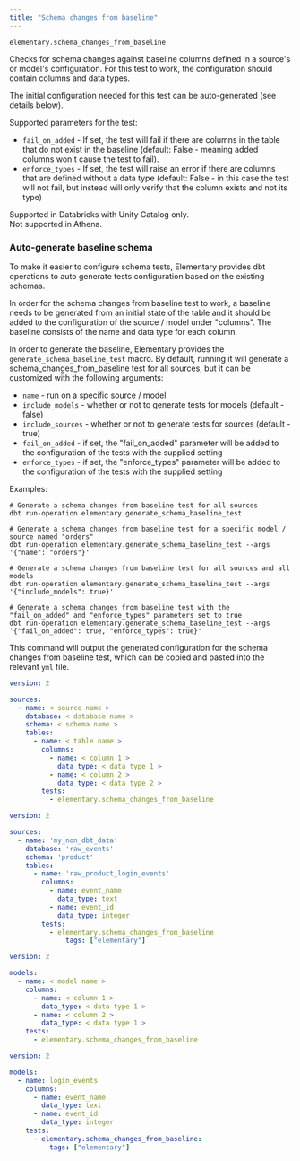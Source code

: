 ```yaml
---
title: "Schema changes from baseline"
---
```


`elementary.schema_changes_from_baseline`

Checks for schema changes against baseline columns defined in a source's or model's configuration.
For this test to work, the configuration should contain columns and data types.

The initial configuration needed for this test can be auto-generated (see details below).

Supported parameters for the test:

- `fail_on_added` - If set, the test will fail if there are columns in the table that do not exist in the baseline (default:
  False - meaning added columns won't cause the test to fail).
- `enforce_types` - If set, the test will raise an error if there are columns that are defined without a data type (default:
  False - in this case the test will not fail, but instead will only verify that the column exists and not its type)

<Info>
  Supported in Databricks with Unity Catalog only. <br/>
  Not supported in Athena.
</Info>

### Auto-generate baseline schema

To make it easier to configure schema tests, Elementary provides dbt operations to auto generate tests configuration based on the existing schemas.

In order for the schema changes from baseline test to work, a baseline needs to be generated from an initial state of
the table and it should be added to the configuration of the source / model under "columns". The baseline consists
of the name and data type for each column.

In order to generate the baseline, Elementary provides the `generate_schema_baseline_test` macro. By default,
running it will generate a schema_changes_from_baseline test for all sources, but it can be customized with
the following arguments:

- `name` - run on a specific source / model
- `include_models` - whether or not to generate tests for models (default - false)
- `include_sources` - whether or not to generate tests for sources (default - true)
- `fail_on_added` - if set, the "fail_on_added" parameter will be added to the configuration of the tests with the supplied setting
- `enforce_types` - if set, the "enforce_types" parameter will be added to the configuration of the tests with the supplied setting

Examples:

```shell
# Generate a schema changes from baseline test for all sources
dbt run-operation elementary.generate_schema_baseline_test

# Generate a schema changes from baseline test for a specific model / source named "orders"
dbt run-operation elementary.generate_schema_baseline_test --args '{"name": "orders"}'

# Generate a schema changes from baseline test for all sources and all models
dbt run-operation elementary.generate_schema_baseline_test --args '{"include_models": true}'

# Generate a schema changes from baseline test with the "fail_on_added" and "enforce_types" parameters set to true
dbt run-operation elementary.generate_schema_baseline_test --args '{"fail_on_added": true, "enforce_types": true}'
```

This command will output the generated configuration for the schema changes from baseline test, which can be copied and pasted into the relevant `yml` file.

<RequestExample>

```yml Sources
version: 2

sources:
  - name: < source name >
    database: < database name >
    schema: < schema name >
    tables:
      - name: < table name >
        columns:
          - name: < column 1 >
            data_type: < data type 1 >
          - name: < column 2 >
            data_type: < data type 2 >
        tests:
          - elementary.schema_changes_from_baseline
```

```yml Sources example
version: 2

sources:
  - name: 'my_non_dbt_data'
    database: 'raw_events'
    schema: 'product'
    tables:
      - name: 'raw_product_login_events'
        columns:
          - name: event_name
            data_type: text
          - name: event_id
            data_type: integer
        tests:
          - elementary.schema_changes_from_baseline
              tags: ["elementary"]
```

```yml Models
version: 2

models:
  - name: < model name >
    columns:
      - name: < column 1 >
        data_type: < data type 1 >
      - name: < column 2 >
        data_type: < data type 1 >
    tests:
      - elementary.schema_changes_from_baseline
```

```yml Models example
version: 2

models:
  - name: login_events
    columns:
      - name: event_name
        data_type: text
      - name: event_id
        data_type: integer
    tests:
      - elementary.schema_changes_from_baseline:
          tags: ["elementary"]
```

</RequestExample>
